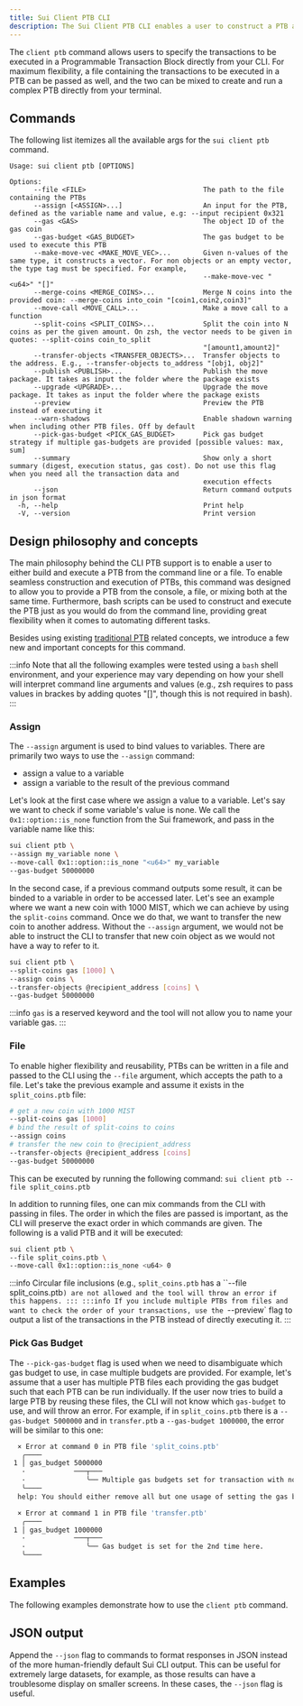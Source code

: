 ```yaml
---
title: Sui Client PTB CLI
description: The Sui Client PTB CLI enables a user to construct a PTB and execute it from the command line or a file.
---
```


The `client ptb` command allows users to specify the transactions to be executed in a Programmable Transaction Block directly from your CLI. For maximum flexibility, a file containing the transactions to be executed in a PTB can be passed as well, and the two can be mixed to create and run a complex PTB directly from your terminal.

## Commands

The following list itemizes all the available args for the `sui client ptb` command.

```
Usage: sui client ptb [OPTIONS]

Options:
      --file <FILE>                             The path to the file containing the PTBs
      --assign [<ASSIGN>...]                    An input for the PTB, defined as the variable name and value, e.g: --input recipient 0x321
      --gas <GAS>                               The object ID of the gas coin
      --gas-budget <GAS_BUDGET>                 The gas budget to be used to execute this PTB
      --make-move-vec <MAKE_MOVE_VEC>...        Given n-values of the same type, it constructs a vector. For non objects or an empty vector, the type tag must be specified. For example,
                                                --make-move-vec "<u64>" "[]"
      --merge-coins <MERGE_COINS>...            Merge N coins into the provided coin: --merge-coins into_coin "[coin1,coin2,coin3]"
      --move-call <MOVE_CALL>...                Make a move call to a function
      --split-coins <SPLIT_COINS>...            Split the coin into N coins as per the given amount. On zsh, the vector needs to be given in quotes: --split-coins coin_to_split
                                                "[amount1,amount2]"
      --transfer-objects <TRANSFER_OBJECTS>...  Transfer objects to the address. E.g., --transfer-objects to_address "[obj1, obj2]"
      --publish <PUBLISH>...                    Publish the move package. It takes as input the folder where the package exists
      --upgrade <UPGRADE>...                    Upgrade the move package. It takes as input the folder where the package exists
      --preview                                 Preview the PTB instead of executing it
      --warn-shadows                            Enable shadown warning when including other PTB files. Off by default
      --pick-gas-budget <PICK_GAS_BUDGET>       Pick gas budget strategy if multiple gas-budgets are provided [possible values: max, sum]
      --summary                                 Show only a short summary (digest, execution status, gas cost). Do not use this flag when you need all the transaction data and 
                                                execution effects
      --json                                    Return command outputs in json format
  -h, --help                                    Print help
  -V, --version                                 Print version
```

## Design philosophy and concepts

The main philosophy behind the CLI PTB support is to enable a user to either build and execute a PTB from the command line or a file. To enable seamless construction and execution of PTBs, this command was designed to allow you to provide a PTB from the console, a file, or mixing both at the same time. Furthermore, bash scripts can be used to construct and execute the PTB just as you would do from the command line, providing great flexibility when it comes to automating different tasks. 

Besides using existing [traditional PTB](/concepts/transactions/prog-txn-blocks/) related concepts, we introduce a few new and important concepts for this command. 

:::info
Note that all the following examples were tested using a `bash` shell environment, and your experience may vary depending on how your shell will interpret command line arguments and values (e.g., zsh requires to pass values in brackes by adding quotes "[]", though this is not required in bash).
:::

### Assign
The `--assign` argument is used to bind values to variables. There are primarily two ways to use the `--assign` command:
* assign a value to a variable
* assign a variable to the result of the previous command

Let's look at the first case where we assign a value to a variable. Let's say we want to check if some variable's value is none. We call the `0x1::option::is_none` function from the Sui framework, and pass in the variable name like this: 
```bash
sui client ptb \
--assign my_variable none \
--move-call 0x1::option::is_none "<u64>" my_variable
--gas-budget 50000000
```

In the second case, if a previous command outputs some result, it can be binded to a variable in order to be accessed later. Let's see an example where we want a new coin with 1000 MIST, which we can achieve by using the `split-coins` command. Once we do that, we want to transfer the new coin to another address. Without the `--assign` argument, we would not be able to instruct the CLI to transfer that new coin object as we would not have a way to refer to it.

```bash
sui client ptb \
--split-coins gas [1000] \
--assign coins \
--transfer-objects @recipient_address [coins] \
--gas-budget 50000000
```

:::info
`gas` is a reserved keyword and the tool will not allow you to name your variable gas.
:::

### File
To enable higher flexibility and reusability, PTBs can be written in a file and passed to the CLI using the `--file` argument, which accepts the path to a file. Let's take the previous example and assume it exists in the `split_coins.ptb` file:
```bash
# get a new coin with 1000 MIST
--split-coins gas [1000]
# bind the result of split-coins to coins
--assign coins
# transfer the new coin to @recipient_address
--transfer-objects @recipient_address [coins]
--gas-budget 50000000
```

This can be executed by running the following command:
`sui client ptb --file split_coins.ptb`

In addition to running files, one can mix commands from the CLI with passing in files. The order in which the files are passed is important, as the CLI will preserve the exact order in which commands are given. The following is a valid PTB and it will be executed:
```bash
sui client ptb \
--file split_coins.ptb \
--move-call 0x1::option::is_none <u64> 0
```

:::info
Circular file inclusions (e.g., `split_coins.ptb` has a ``--file split_coins.ptb`) are not allowed and the tool will throw an error if this happens.
:::
:::info
If you include multiple PTBs from files and want to check the order of your transactions, use the `--preview` flag to output a list of the transactions in the PTB instead of directly executing it.
:::

### Pick Gas Budget
The `--pick-gas-budget` flag is used when we need to disambiguate which gas budget to use, in case multiple budgets are provided. For example, let's assume that a user has multiple PTB files each providing the gas budget such that each PTB can be run individually. If the user now tries to build a large PTB by reusing these files, the CLI will not know which `gas-budget` to use, and will throw an error. For example, if in `split_coins.ptb` there is a `--gas-budget 5000000` and in `transfer.ptb` a `--gas-budget 1000000`, the error will be similar to this one:
 
```bash
  × Error at command 0 in PTB file 'split_coins.ptb'
   ╭────
 1 │ gas_budget 5000000 
   ·            ───┬───
   ·               ╰── Multiple gas budgets set for transaction with no gas picker. Gas budget is set for the first time here.
   ╰────
  help: You should either remove all but one usage of setting the gas budget, or use the 'pick_gas_budget' command to handle multiple gas budgets

  × Error at command 1 in PTB file 'transfer.ptb'
   ╭────
 1 │ gas_budget 1000000 
   ·            ───┬───
   ·               ╰── Gas budget is set for the 2nd time here.
   ╰────
```


## Examples

The following examples demonstrate how to use the `client ptb` command.


## JSON output

Append the `--json` flag to commands to format responses in JSON instead of the more human-friendly default Sui CLI output. This can be useful for extremely large datasets, for example, as those results can have a troublesome display on smaller screens. In these cases, the `--json` flag is useful.

